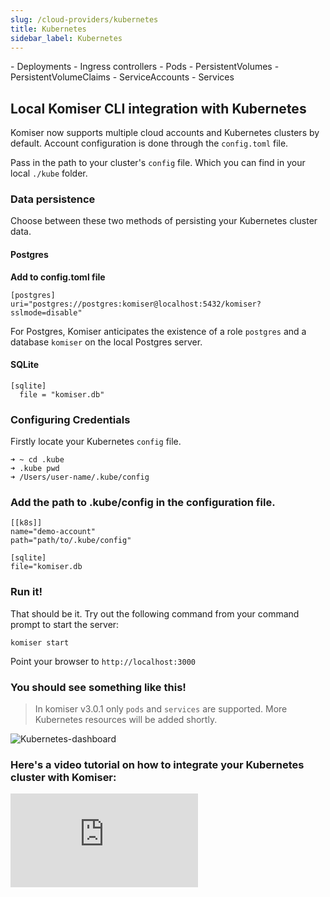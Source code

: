```yaml
---
slug: /cloud-providers/kubernetes
title: Kubernetes
sidebar_label: Kubernetes
---
```


<AccordionGroup>
  <Accordion title="Supported resource list">
  - Deployments
  - Ingress controllers
  - Pods
  - PersistentVolumes
  - PersistentVolumeClaims
  - ServiceAccounts
  - Services
  </Accordion>
</AccordionGroup>

## Local Komiser CLI integration with Kubernetes

Komiser now supports multiple cloud accounts and Kubernetes clusters by default. Account configuration is done through the `config.toml` file. 

Pass in the path to your cluster's `config` file. Which you can find in your local `./kube` folder.

### Data persistence
Choose between these two methods of persisting your Kubernetes cluster data.

#### Postgres
**Add to config.toml file**
```
[postgres]
uri="postgres://postgres:komiser@localhost:5432/komiser?sslmode=disable"
```
<Tip> For Postgres, Komiser anticipates the existence of a role `postgres` and a database `komiser` on the local Postgres server. </Tip>

#### SQLite

```
[sqlite]
  file = "komiser.db"
```

### Configuring Credentials

Firstly locate your Kubernetes `config` file. 

```
➜ ~ cd .kube
➜ .kube pwd
➜ /Users/user-name/.kube/config
```

### Add the path to .kube/config in the configuration file.

```
[[k8s]]
name="demo-account"
path="path/to/.kube/config"

[sqlite]
file="komiser.db
```
                                        
### Run it!
That should be it. Try out the following command from your command prompt to start the server:

```
komiser start 
```

Point your browser to `http://localhost:3000`

### You should see something like this!
> In komiser v3.0.1 only `pods` and `services` are supported. More Kubernetes resources will be added shortly. 

![Kubernetes-dashboard](/images/k8s-view.png)

### Here's a video tutorial on how to integrate your Kubernetes cluster with Komiser:

<div style={{
    position: 'relative',
    paddingBottom: '56.25%',
    paddingTop:'30px',
    height:0,
    overflow:'hidden',
  }}>
  <iframe
    src='https://www.youtube.com/embed/hSiVFjD0u3I'
    allowFullScreen
    webkitallowfullscreen="true"
    frameBorder="0"
    style={{
      position: 'absolute',
      top:0,
      left:0,
      width:'100%',
      height:'100%',
    }}
  >
  </iframe>
</div>